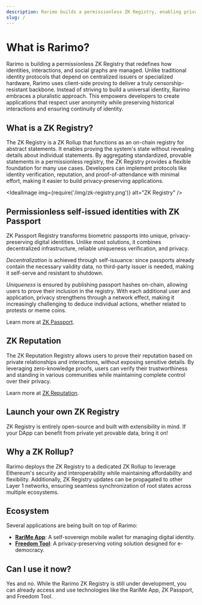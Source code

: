 ```yaml
---
description: Rarimo builds a permissionless ZK Registry, enabling privacy-focused apps with self-issued identities, verifiable social interactions, and anonymity for Web3.
slug: /
---
```




# What is Rarimo?

Rarimo is building a permissionless ZK Registry that redefines how identities, interactions, and social graphs are managed. Unlike traditional identity protocols that depend on centralized issuers or specialized hardware, Rarimo uses client-side proving to deliver a truly censorship-resistant backbone. Instead of striving to build a universal identity, Rarimo embraces a pluralistic approach. This empowers developers to create applications that respect user anonymity while preserving historical interactions and ensuring continuity of identity.

## What is a ZK Registry?

The ZK Registry is a ZK Rollup that functions as an on-chain registry for abstract statements. It enables proving the system's state without revealing details about individual statements. By aggregating standardized, provable statements in a permissionless registry, the ZK Registry provides a flexible foundation for many use cases. Developers can implement protocols like identity verification, reputation, and proof-of-attendance with minimal effort, making it easier to build privacy-preserving applications.

<IdealImage img={require('/img/zk-registry.png')} alt="ZK Registry" />

## Permissionless self-issued identities with ZK Passport

ZK Passport Registry transforms biometric passports into unique, privacy-preserving digital identities. Unlike most solutions, it combines decentralized infrastructure, reliable uniqueness verification, and privacy.

*Decentralization* is achieved through self-issuance: since passports already contain the necessary validity data, no third-party issuer is needed, making it self-serve and resistant to shutdown.

*Uniqueness* is ensured by publishing passport hashes on-chain, allowing users to prove their inclusion in the registry. With each additional user and application, privacy strengthens through a network effect, making it increasingly challenging to deduce individual actions, whether related to protests or meme coins.

Learn more at [ZK Passport](/zk-passport).

## ZK Reputation

The ZK Reputation Registry allows users to prove their reputation based on private relationships and interactions, without exposing sensitive details. By leveraging zero-knowledge proofs, users can verify their trustworthiness and standing in various communities while maintaining complete control over their privacy.

Learn more at [ZK Reputation](/zk-reputation).

## Launch your own ZK Registry

ZK Registry is entirely open-source and built with extensibility in mind. If your DApp can benefit from private yet provable data, bring it on!

## Why a ZK Rollup?

Rarimo deploys the ZK Registry to a dedicated ZK Rollup to leverage Ethereum's security and interoperability while maintaining affordability and flexibility. Additionally, ZK Registry updates can be propagated to other Layer 1 networks, ensuring seamless synchronization of root states across multiple ecosystems.

## Ecosystem

Several applications are being built on top of Rarimo:

- [**RariMe App**](/rarime-app): A self-sovereign mobile wallet for managing digital identity.
- [**Freedom Tool**](/freedom-tool): A privacy-preserving voting solution designed for e-democracy.

## Can I use it now?

Yes and no. While the Rarimo ZK Registry is still under development, you can already access and use technologies like the RariMe App, ZK Passport, and Freedom Tool.
